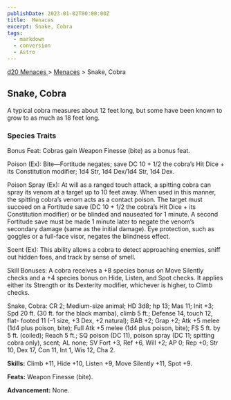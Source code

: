 ```yaml
---
publishDate: 2023-01-02T00:00:00Z
title:  Menaces
excerpt: Snake, Cobra
tags:
  - markdown
  - conversion
  - Astro
---
```


[ d20 Menaces ](/#menacesD20) > [ Menaces](menaces-d20-menaces-index) > Snake, Cobra

##  Snake, Cobra

A typical cobra measures about 12 feet long, but some have been known to grow
to as much as 18 feet long.

###  Species Traits

Bonus Feat: Cobras gain Weapon Finesse (bite) as a bonus feat.

Poison (Ex): Bite—Fortitude negates; save DC 10 + 1/2 the cobra’s Hit Dice +
its Constitution modifier; 1d4 Str, 1d4 Dex/1d4 Str, 1d4 Dex.

Poison Spray (Ex): At will as a ranged touch attack, a spitting cobra can
spray its venom at a target up to 10 feet away. When used in this manner, the
spitting cobra’s venom acts as a contact poison. The target must succeed on a
Fortitude save (DC 10 + 1/2 the cobra’s Hit Dice + its Constitution modifier)
or be blinded and nauseated for 1 minute. A second Fortitude save must be made
1 minute later to negate the venom’s secondary damage (same as the initial
damage). Eye protection, such as goggles or a full-face visor, negates the
blindness effect.

Scent (Ex): This ability allows a cobra to detect approaching enemies, sniff
out hidden foes, and track by sense of smell.

Skill Bonuses: A cobra receives a +8 species bonus on Move Silently checks and
a +4 species bonus on Hide, Listen, and Spot checks. It applies either its
Strength or its Dexterity modifier, whichever is higher, to Climb checks.

Snake, Cobra: CR 2; Medium-size animal; HD 3d8; hp 13; Mas 11; Init +3; Spd 20
ft. (30 ft. for the black mamba), climb 5 ft.; Defense 14, touch 12, flat-
footed 11 (–1 size, +3 Dex, +2 natural); BAB +2; Grap +2; Atk +5 melee (1d4
plus poison, bite); Full Atk +5 melee (1d4 plus poison, bite); FS 5 ft. by 5
ft. (coiled); Reach 5 ft.; SQ poison (DC 11), poison spray (DC 11; spitting
cobra only), scent; AL none; SV Fort +3, Ref +6, Will +2; AP 0; Rep +0; Str
10, Dex 17, Con 11, Int 1, Wis 12, Cha 2.

**Skills:** Climb +11, Hide +10, Listen +9, Move Silently +11, Spot +9.

**Feats:** Weapon Finesse (bite).

**Advancement:** None.

